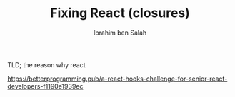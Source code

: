 ﻿---
author: Ibrahim ben Salah
datetime: 2022-11-26T15:22:00Z
title: Fixing React (closures)
featured: false
draft: false
tags:
  - react
  - comparison
  - xania
  - closures
ogImage: ""
description: Fixing react (useContext)
---

TLD; the reason why react

https://betterprogramming.pub/a-react-hooks-challenge-for-senior-react-developers-f1190e1939ec
